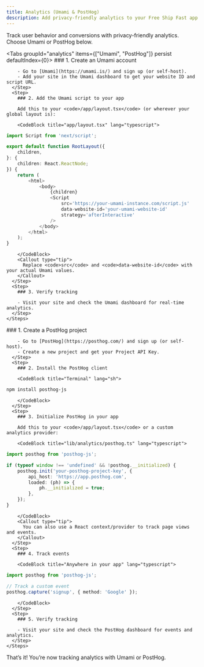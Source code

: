 ```yaml
---
title: Analytics (Umami & PostHog)
description: Add privacy-friendly analytics to your Free Ship Fast app with Umami or PostHog.
---
```



<Callout type='info'>
	Track user behavior and conversions with privacy-friendly analytics. Choose
	Umami or PostHog below.
</Callout>

<Tabs groupId="analytics" items={["Umami", "PostHog"]} persist defaultIndex={0}>
  <Tab value="Umami">
    <Steps>
      <Step>
        ### 1. Create an Umami account

        - Go to [Umami](https://umami.is/) and sign up (or self-host).
        - Add your site in the Umami dashboard to get your website ID and script URL.
      </Step>
      <Step>
        ### 2. Add the Umami script to your app

        Add this to your <code>/app/layout.tsx</code> (or wherever your global layout is):

        <CodeBlock title="app/layout.tsx" lang="typescript">

```typescript
import Script from 'next/script';

export default function RootLayout({
	children,
}: {
	children: React.ReactNode;
}) {
	return (
		<html>
			<body>
				{children}
				<Script
					src='https://your-umami-instance.com/script.js'
					data-website-id='your-umami-website-id'
					strategy='afterInteractive'
				/>
			</body>
		</html>
	);
}
```

        </CodeBlock>
        <Callout type="tip">
          Replace <code>src</code> and <code>data-website-id</code> with your actual Umami values.
        </Callout>
      </Step>
      <Step>
        ### 3. Verify tracking

        - Visit your site and check the Umami dashboard for real-time analytics.
      </Step>
    </Steps>

  </Tab>
  <Tab value="PostHog">
    <Steps>
      <Step>
        ### 1. Create a PostHog project

        - Go to [PostHog](https://posthog.com/) and sign up (or self-host).
        - Create a new project and get your Project API Key.
      </Step>
      <Step>
        ### 2. Install the PostHog client

        <CodeBlock title="Terminal" lang="sh">

```sh
npm install posthog-js
```

        </CodeBlock>
      </Step>
      <Step>
        ### 3. Initialize PostHog in your app

        Add this to your <code>/app/layout.tsx</code> or a custom analytics provider:

        <CodeBlock title="lib/analytics/posthog.ts" lang="typescript">

```typescript
import posthog from 'posthog-js';

if (typeof window !== 'undefined' && !posthog.__initialized) {
	posthog.init('your-posthog-project-key', {
		api_host: 'https://app.posthog.com',
		loaded: (ph) => {
			ph.__initialized = true;
		},
	});
}
```

        </CodeBlock>
        <Callout type="tip">
          You can also use a React context/provider to track page views and events.
        </Callout>
      </Step>
      <Step>
        ### 4. Track events

        <CodeBlock title="Anywhere in your app" lang="typescript">

```typescript
import posthog from 'posthog-js';

// Track a custom event
posthog.capture('signup', { method: 'Google' });
```

        </CodeBlock>
      </Step>
      <Step>
        ### 5. Verify tracking

        - Visit your site and check the PostHog dashboard for events and analytics.
      </Step>
    </Steps>

  </Tab>
</Tabs>

<Callout type='success'>
	That’s it! You’re now tracking analytics with Umami or PostHog.
</Callout>
